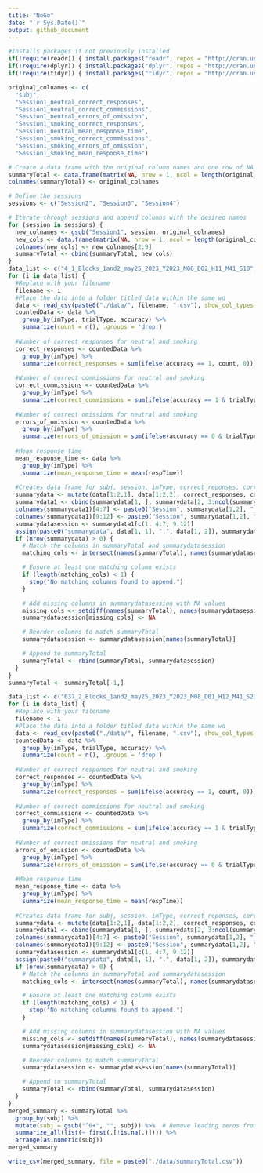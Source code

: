 ```yaml
---
title: "NoGo"
date: "`r Sys.Date()`"
output: github_document
---
```


```r
#Installs packages if not previously installed
if(!require(readr)) { install.packages("readr", repos = "http://cran.us.r-project.org"); library(readr) }
if(!require(dplyr)) { install.packages("dplyr", repos = "http://cran.us.r-project.org"); library(dplyr) }
if(!require(tidyr)) { install.packages("tidyr", repos = "http://cran.us.r-project.org"); library(tidyr) }
```

```r
original_colnames <- c(
  "subj",
  "Session1_neutral_correct_responses",
  "Session1_neutral_correct_commissions",
  "Session1_neutral_errors_of_omission",
  "Session1_smoking_correct_responses",
  "Session1_neutral_mean_response_time",
  "Session1_smoking_correct_commissions",
  "Session1_smoking_errors_of_omission",
  "Session1_smoking_mean_response_time")

# Create a data frame with the original column names and one row of NA values
summaryTotal <- data.frame(matrix(NA, nrow = 1, ncol = length(original_colnames)))
colnames(summaryTotal) <- original_colnames

# Define the sessions
sessions <- c("Session2", "Session3", "Session4")

# Iterate through sessions and append columns with the desired names
for (session in sessions) {
  new_colnames <- gsub("Session1", session, original_colnames)
  new_cols <- data.frame(matrix(NA, nrow = 1, ncol = length(original_colnames)-1))
  colnames(new_cols) <- new_colnames[2:9]
  summaryTotal <- cbind(summaryTotal, new_cols)
}
data_list <- c("4_1_Blocks_1and2_may25_2023_Y2023_M06_D02_H11_M41_S10", "4_2_Blocks_1and2_may25_2023_Y2023_M06_D02_H11_M46_S02", "4_3_Blocks_3and4_may25_2023_Y2023_M06_D02_H11_M51_S03", "4_4_Blocks_3and4_may25_2023_Y2023_M06_D02_H11_M55_S43", "007_1_Blocks_3and4_may25_2023_Y2023_M06_D07_H11_M16_S41", "007_2_Blocks_3and4_may25_2023_Y2023_M06_D07_H11_M21_S27", "007_3_Blocks_1and2_may25_2023_Y2023_M06_D07_H11_M26_S12", "007_4_Blocks_1and2_may25_2023_Y2023_M06_D07_H11_M31_S38", "008_1_Blocks_1and2_may25_2023_Y2023_M06_D08_H11_M10_S11", "008_2_Blocks_1and2_may25_2023_Y2023_M06_D08_H11_M15_S10", "008_3_Blocks_3and4_may25_2023_Y2023_M06_D08_H11_M20_S06", "008_4_Blocks_3and4_may25_2023_Y2023_M06_D08_H11_M24_S55", "008_4_Blocks_3and4_may25_2023_Y2023_M06_D08_H11_M24_S55", "009_1_Blocks_3and4_may25_2023_Y2023_M06_D20_H11_M09_S09", "009_2_Blocks_3and4_may25_2023_Y2023_M06_D20_H11_M14_S05", "009_3_Blocks_1and2_may25_2023_Y2023_M06_D20_H11_M18_S45", "009_4_Blocks_1and2_may25_2023_Y2023_M06_D20_H11_M23_S22", "012_1_Blocks_1and2_may25_2023_Y2023_M07_D05_H12_M02_S51", "012_2_Blocks_1and2_may25_2023_Y2023_M07_D05_H12_M07_S31", "012_3_Blocks_3and4_may25_2023_Y2023_M07_D05_H12_M12_S21", "012_4_Blocks_3and4_may25_2023_Y2023_M07_D05_H12_M16_S55", "15_1_Blocks_3and4_may25_2023_Y2023_M07_D03_H11_M54_S12", "15_2_Blocks_3and4_may25_2023_Y2023_M07_D03_H11_M59_S11", "15_3_Blocks_1and2_may25_2023_Y2023_M07_D03_H12_M04_S09", "15_4_Blocks_1and2_may25_2023_Y2023_M07_D03_H12_M09_S05", "017_1_Blocks_1and2_may25_2023_Y2023_M08_D25_H17_M29_S40", "017_2_Blocks_1and2_may25_2023_Y2023_M08_D25_H17_M34_S29", "017_3_Blocks_3and4_may25_2023_Y2023_M08_D25_H17_M39_S29", "017_4_Blocks_3and4_may25_2023_Y2023_M08_D25_H17_M44_S31", "20_1_Blocks_3and4_may25_2023_Y2023_M08_D21_H15_M52_S04", "20_2_Blocks_3and4_may25_2023_Y2023_M08_D21_H15_M56_S42", "20_3_Blocks_1and2_may25_2023_Y2023_M08_D21_H15_M58_S20", "20_4_Blocks_1and2_may25_2023_Y2023_M08_D21_H16_M01_S12", "022_1_Blocks_1and2_may25_2023_Y2023_M06_D28_H11_M56_S01", "022_2_Blocks_1and2_may25_2023_Y2023_M06_D28_H12_M10_S22", "022_3_Blocks_3and4_may25_2023_Y2023_M06_D28_H12_M15_S38", "022_4_Blocks_3and4_may25_2023_Y2023_M06_D28_H12_M20_S32", "024_1_Blocks_1and2_may25_2023_Y2023_M07_D11_H11_M12_S23", "024_2_Blocks_1and2_may25_2023_Y2023_M07_D11_H11_M17_S00", "024_3_Blocks_3and4_may25_2023_Y2023_M07_D11_H11_M22_S25", "024_4_Blocks_3and4_may25_2023_Y2023_M07_D11_H11_M27_S37", "025_1_Blocks_3and4_may25_2023_Y2023_M07_D12_H11_M58_S57", "025_2_Blocks_3and4_may25_2023_Y2023_M07_D12_H12_M03_S37", "025_3_Blocks_1and2_may25_2023_Y2023_M07_D12_H12_M08_S17", "025_4_Blocks_1and2_may25_2023_Y2023_M07_D12_H12_M12_S57", "26_1_Blocks_3and4_may25_2023_Y2023_M07_D10_H11_M42_S17", "26_2_Blocks_3and4_may25_2023_Y2023_M07_D10_H11_M47_S02", "26_3_Blocks_1and2_may25_2023_Y2023_M07_D10_H11_M53_S32", "26_4_Blocks_1and2_may25_2023_Y2023_M07_D10_H11_M58_S12", "028_1_Blocks_1and2_may25_2023_Y2023_M07_D14_H13_M45_S11", "028_2_Blocks_1and2_may25_2023_Y2023_M07_D14_H13_M49_S58", "028_3_Blocks_3and4_may25_2023_Y2023_M07_D14_H13_M54_S44", "028_4_Blocks_3and4_may25_2023_Y2023_M07_D14_H13_M59_S16", "30_3_Blocks_1and2_may25_2023_Y2023_M07_D19_H11_M24_S12", "30_4_Blocks_3and4_may25_2023_Y2023_M07_D19_H11_M28_S56", "30_Block 1_Blocks_3and4_may25_2023_Y2023_M07_D19_H11_M14_S28", "30_Block 2_Blocks_1and2_may25_2023_Y2023_M07_D19_H11_M18_S52", "031_1_Blocks_3and4_may25_2023_Y2023_M07_D25_H11_M08_S54", "031_2_Blocks_3and4_may25_2023_Y2023_M07_D25_H11_M13_S36", "031_3_Blocks_1and2_may25_2023_Y2023_M07_D25_H11_M18_S27", "031_4_Blocks_1and2_may25_2023_Y2023_M07_D25_H11_M23_S15", "34_block 2_Blocks_3and4_may25_2023_Y2023_M07_D28_H12_M24_S03", "34_block1_Blocks_3and4_may25_2023_Y2023_M07_D28_H12_M18_S45", "34_block3_Blocks_1and2_may25_2023_Y2023_M07_D28_H12_M28_S40", "34_block4_Blocks_1and2_may25_2023_Y2023_M07_D28_H12_M33_S51", "036_1_Blocks_1and2_may25_2023_Y2023_M07_D27_H10_M15_S14", "036_2_Blocks_1and2_may25_2023_Y2023_M07_D27_H10_M19_S55", "036_3_Blocks_3and4_may25_2023_Y2023_M07_D27_H10_M24_S57", "036_4.5_Blocks_3and4_may25_2023_Y2023_M07_D27_H10_M31_S27")
for (i in data_list) {
  #Replace with your filename
  filename <- i
  #Place the data into a folder titled data within the same wd
  data <- read_csv(paste0("./data/", filename, ".csv"), show_col_types = F)
  countedData <- data %>%
    group_by(imType, trialType, accuracy) %>%
    summarize(count = n(), .groups = 'drop')
  
  #Number of correct responses for neutral and smoking
  correct_responses <- countedData %>%
    group_by(imType) %>%
    summarize(correct_responses = sum(ifelse(accuracy == 1, count, 0)))
  
  #Number of correct commissions for neutral and smoking
  correct_commissions <- countedData %>%
    group_by(imType) %>%
    summarize(correct_commissions = sum(ifelse(accuracy == 1 & trialType == "go", count, 0)))
  
  #Number of correct omissions for neutral and smoking
  errors_of_omission <- countedData %>%
    group_by(imType) %>%
    summarize(errors_of_omission = sum(ifelse(accuracy == 0 & trialType == "go", count, 0)))
  
  #Mean response time
  mean_response_time <- data %>%
    group_by(imType) %>%
    summarize(mean_response_time = mean(respTime))
  
  #Creates data frame for subj, session, imType, correct_reponses, correct_comissions, errors_of_omission, mean_response_time
  summarydata <- mutate(data[1:2,1], data[1:2,2], correct_responses, correct_commissions, errors_of_omission, mean_response_time)
  summarydata1 <- cbind(summarydata[1, ], summarydata[2, 3:ncol(summarydata)])
  colnames(summarydata1)[4:7] <- paste0("Session", summarydata[1,2], "_", summarydata1[1, 3], "_", colnames(summarydata1)[4:7])
  colnames(summarydata1)[9:12] <- paste0("Session", summarydata[1,2], "_", summarydata1[1, 8], "_", colnames(summarydata1)[9:12])
  summarydatasession <- summarydata1[c(1, 4:7, 9:12)]
  assign(paste0("summarydata", data[1, 1], ".", data[1, 2]), summarydata)
  if (nrow(summarydata) > 0) {
    # Match the columns in summaryTotal and summarydatasession
    matching_cols <- intersect(names(summaryTotal), names(summarydatasession))

    # Ensure at least one matching column exists
    if (length(matching_cols) < 1) {
      stop("No matching columns found to append.")
    }

    # Add missing columns in summarydatasession with NA values
    missing_cols <- setdiff(names(summaryTotal), names(summarydatasession))
    summarydatasession[missing_cols] <- NA

    # Reorder columns to match summaryTotal
    summarydatasession <- summarydatasession[names(summaryTotal)]

    # Append to summaryTotal
    summaryTotal <- rbind(summaryTotal, summarydatasession)
  }
}
summaryTotal <- summaryTotal[-1,]
```

```r
data_list <- c("037_2_Blocks_1and2_may25_2023_Y2023_M08_D01_H12_M41_S21", "037_3_Blocks_3and4_may25_2023_Y2023_M08_D01_H12_M46_S30", "037_4_Blocks_3and4_may25_2023_Y2023_M08_D01_H12_M47_S33", "37_block 1_Blocks_1and2_may25_2023_Y2023_M08_D01_H12_M37_S05", "38_2_Blocks_1and2_may25_2023_Y2023_M07_D21_H12_M40_S20", "043_1_Blocks_3and4_may25_2023_Y2023_M08_D04_H11_M39_S19", "043_2_Blocks_3and4_may25_2023_Y2023_M08_D04_H11_M44_S21", "043_3_Blocks_1and2_may25_2023_Y2023_M08_D04_H11_M49_S27", "043_4_Blocks_1and2_may25_2023_Y2023_M08_D04_H11_M54_S12", "44_1_Blocks_1and2_may25_2023_Y2023_M08_D15_H12_M02_S33", "44_2_Blocks_1and2_may25_2023_Y2023_M08_D15_H12_M05_S54", "44_3_Blocks_3and4_may25_2023_Y2023_M08_D15_H12_M11_S08", "44_4_Blocks_3and4_may25_2023_Y2023_M08_D15_H12_M14_S52", "049_1_Blocks_1and2_may25_2023_Y2023_M09_D22_H14_M21_S37", "049_2_Blocks_1and2_may25_2023_Y2023_M09_D22_H14_M26_S16", "049_3_Blocks_3and4_may25_2023_Y2023_M09_D22_H14_M31_S07", "049_4_Blocks_3and4_may25_2023_Y2023_M09_D22_H14_M35_S39", "50_1_Blocks_3and4_may25_2023_Y2023_M09_D29_H16_M03_S17", "50_2_Blocks_3and4_may25_2023_Y2023_M09_D29_H16_M06_S09", "50_3_Blocks_1and2_may25_2023_Y2023_M09_D29_H16_M10_S53", "50_4_Blocks_1and2_may25_2023_Y2023_M09_D29_H16_M14_S32", "51_1_Blocks_1and2_may25_2023_Y2023_M10_D02_H16_M50_S31", "51_2_Blocks_1and2_may25_2023_Y2023_M10_D02_H16_M55_S20", "51_3_Blocks_3and4_may25_2023_Y2023_M10_D02_H16_M59_S59", "51_4_Blocks_3and4_may25_2023_Y2023_M10_D02_H17_M05_S06", "054_1_Blocks_3and4_may25_2023_Y2023_M10_D06_H14_M43_S35", "054_2_Blocks_3and4_may25_2023_Y2023_M10_D06_H14_M48_S23", "054_3_Blocks_1and2_may25_2023_Y2023_M10_D06_H14_M53_S44", "054_4_Blocks_1and2_may25_2023_Y2023_M10_D06_H14_M58_S33")
for (i in data_list) {
  #Replace with your filename
  filename <- i
  #Place the data into a folder titled data within the same wd
  data <- read_csv(paste0("./data/", filename, ".csv"), show_col_types = F)
  countedData <- data %>%
    group_by(imType, trialType, accuracy) %>%
    summarize(count = n(), .groups = 'drop')
  
  #Number of correct responses for neutral and smoking
  correct_responses <- countedData %>%
    group_by(imType) %>%
    summarize(correct_responses = sum(ifelse(accuracy == 1, count, 0)))
  
  #Number of correct commissions for neutral and smoking
  correct_commissions <- countedData %>%
    group_by(imType) %>%
    summarize(correct_commissions = sum(ifelse(accuracy == 1 & trialType == "go", count, 0)))
  
  #Number of correct omissions for neutral and smoking
  errors_of_omission <- countedData %>%
    group_by(imType) %>%
    summarize(errors_of_omission = sum(ifelse(accuracy == 0 & trialType == "go", count, 0)))
  
  #Mean response time
  mean_response_time <- data %>%
    group_by(imType) %>%
    summarize(mean_response_time = mean(respTime))
  
  #Creates data frame for subj, session, imType, correct_reponses, correct_comissions, errors_of_omission, mean_response_time
  summarydata <- mutate(data[1:2,1], data[1:2,2], correct_responses, correct_commissions, errors_of_omission, mean_response_time)
  summarydata1 <- cbind(summarydata[1, ], summarydata[2, 3:ncol(summarydata)])
  colnames(summarydata1)[4:7] <- paste0("Session", summarydata[1,2], "_", summarydata1[1, 3], "_", colnames(summarydata1)[4:7])
  colnames(summarydata1)[9:12] <- paste0("Session", summarydata[1,2], "_", summarydata1[1, 8], "_", colnames(summarydata1)[9:12])
  summarydatasession <- summarydata1[c(1, 4:7, 9:12)]
  assign(paste0("summarydata", data[1, 1], ".", data[1, 2]), summarydata)
  if (nrow(summarydata) > 0) {
    # Match the columns in summaryTotal and summarydatasession
    matching_cols <- intersect(names(summaryTotal), names(summarydatasession))

    # Ensure at least one matching column exists
    if (length(matching_cols) < 1) {
      stop("No matching columns found to append.")
    }

    # Add missing columns in summarydatasession with NA values
    missing_cols <- setdiff(names(summaryTotal), names(summarydatasession))
    summarydatasession[missing_cols] <- NA

    # Reorder columns to match summaryTotal
    summarydatasession <- summarydatasession[names(summaryTotal)]

    # Append to summaryTotal
    summaryTotal <- rbind(summaryTotal, summarydatasession)
  }
}
merged_summary <- summaryTotal %>%
  group_by(subj) %>%
  mutate(subj = gsub("^0+", "", subj)) %>%  # Remove leading zeros from subj
  summarize_all(list(~ first(.[!is.na(.)]))) %>%
  arrange(as.numeric(subj))
merged_summary
```

```r
write_csv(merged_summary, file = paste0("./data/summaryTotal.csv"))
```
